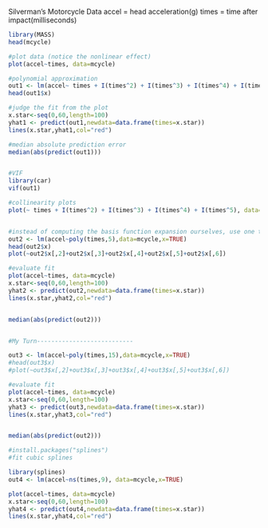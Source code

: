 Silverman's Motorcycle Data
accel = head acceleration(g)
times = time after impact(milliseconds)

```r
library(MASS)
head(mcycle)

#plot data (notice the nonlinear effect)
plot(accel~times, data=mcycle)

#polynomial approximation
out1 <- lm(accel~ times + I(times^2) + I(times^3) + I(times^4) + I(times^5), data=mcycle, x=TRUE)
head(out1$x)

#judge the fit from the plot
x.star<-seq(0,60,length=100)
yhat1 <- predict(out1,newdata=data.frame(times=x.star))
lines(x.star,yhat1,col="red")

#median absolute prediction error
median(abs(predict(out1)))


#VIF
library(car)
vif(out1)

#collinearity plots
plot(~ times + I(times^2) + I(times^3) + I(times^4) + I(times^5), data=mcycle)


#instead of computing the basis function expansion ourselves, use one that is orthonormal
out2 <- lm(accel~poly(times,5),data=mcycle,x=TRUE)
head(out2$x)
plot(~out2$x[,2]+out2$x[,3]+out2$x[,4]+out2$x[,5]+out2$x[,6])

#evaluate fit
plot(accel~times, data=mcycle)
x.star<-seq(0,60,length=100)
yhat2 <- predict(out2,newdata=data.frame(times=x.star))
lines(x.star,yhat2,col="red")


median(abs(predict(out2)))


#My Turn---------------------------

out3 <- lm(accel~poly(times,15),data=mcycle,x=TRUE)
#head(out3$x)
#plot(~out3$x[,2]+out3$x[,3]+out3$x[,4]+out3$x[,5]+out3$x[,6])

#evaluate fit
plot(accel~times, data=mcycle)
x.star<-seq(0,60,length=100)
yhat3 <- predict(out3,newdata=data.frame(times=x.star))
lines(x.star,yhat3,col="red")


median(abs(predict(out2)))

#install.packages("splines")
#fit cubic splines

library(splines)
out4 <- lm(accel~ns(times,9), data=mcycle,x=TRUE)

plot(accel~times, data=mcycle)
x.star<-seq(0,60,length=100)
yhat4 <- predict(out4,newdata=data.frame(times=x.star))
lines(x.star,yhat4,col="red")



```

